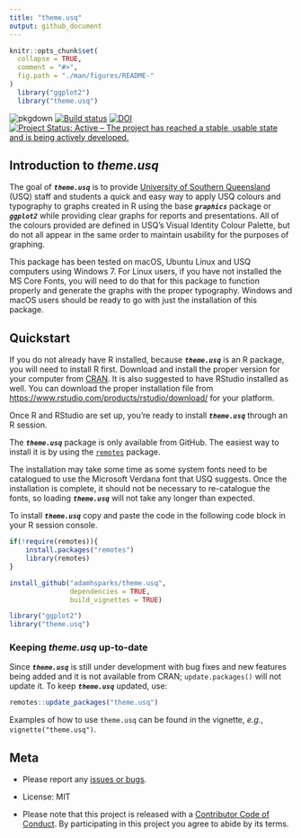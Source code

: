 ```yaml
---
title: "theme.usq"
output: github_document
---
```


```r
knitr::opts_chunk$set(
  collapse = TRUE,
  comment = "#>",
  fig.path = "./man/figures/README-"
)
  library("ggplot2")
  library("theme.usq")
```

![pkgdown](https://github.com/adamhsparks/theme.usq/workflows/pkgdown/badge.svg)
[![Build status](https://ci.appveyor.com/api/projects/status/kl8y1bvwakd4884r/branch/master?svg=true)](https://ci.appveyor.com/project/adamhsparks/theme-usq-8c8gf/branch/master)
[![DOI](https://zenodo.org/badge/103536536.svg)](https://zenodo.org/badge/latestdoi/103536536)
[![Project Status: Active – The project has reached a stable, usable state and is being actively developed.](https://www.repostatus.org/badges/latest/active.svg)](https://www.repostatus.org/#active)


## Introduction to _theme.usq_

The goal of _**`theme.usq`**_ is to provide 
[University of Southern Queensland](https://usq.edu.au) (USQ) staff and students
a quick and easy way to apply USQ colours and typography to graphs created in R
using the base _**`graphics`**_ package or _**`ggplot2`**_ while providing clear
graphs for reports and presentations. All of the colours provided are defined in
USQ's Visual Identity Colour Palette, but do not all appear in the same order to
maintain usability for the purposes of graphing.

This package has been tested on macOS, Ubuntu Linux and USQ computers using
Windows 7. For Linux users, if you have not installed the MS Core Fonts, you
will need to do that for this package to function properly and generate the
graphs with the proper typography. Windows and macOS users should be ready to go
with just the installation of this package.

## Quickstart

If you do not already have R installed, because _**`theme.usq`**_ is an R
package, you will need to install R first. Download and install the proper
version for your computer from [CRAN](https://cran.r-project.org). It is also
suggested to have RStudio installed as well. You can download the proper
installation file from <https://www.rstudio.com/products/rstudio/download/> for
your platform.

Once R and RStudio are set up, you're ready to install _**`theme.usq`**_ through
an R session.

The _**`theme.usq`**_ package is only available from GitHub. The easiest way to
install it is by using the
[`remotes`](https://github.com/r-lib/remotes) package.

The installation may take some time as some system fonts need to be catalogued
to use the Microsoft Verdana font that USQ suggests. Once the installation is
complete, it should not be necessary to re-catalogue the fonts, so loading
_**`theme.usq`**_ will not take any longer than expected.

To install _**`theme.usq`**_ copy and paste the code in the following code
block in your R session console.

```r
if(!require(remotes)){
    install.packages("remotes")
    library(remotes)
}

install_github("adamhsparks/theme.usq",
               dependencies = TRUE,
               build_vignettes = TRUE)

library("ggplot2")
library("theme.usq")
```

### Keeping _theme.usq_ up-to-date

Since _**`theme.usq`**_ is still under development with bug fixes and new
features being added and it is not available from CRAN; `update.packages()` will
not update it. To keep _**`theme.usq`**_ updated, use:

```r
remotes::update_packages("theme.usq")
```

Examples of how to use `theme.usq` can be found in the vignette, _e.g._,
`vignette("theme.usq")`.

## Meta

* Please report any
[issues or bugs](https://github.com/adamhsparks/theme.usq/issues).

* License: MIT

* Please note that this project is released with a
[Contributor Code of Conduct](CONDUCT.md). By participating in this project you
agree to abide by its terms.
